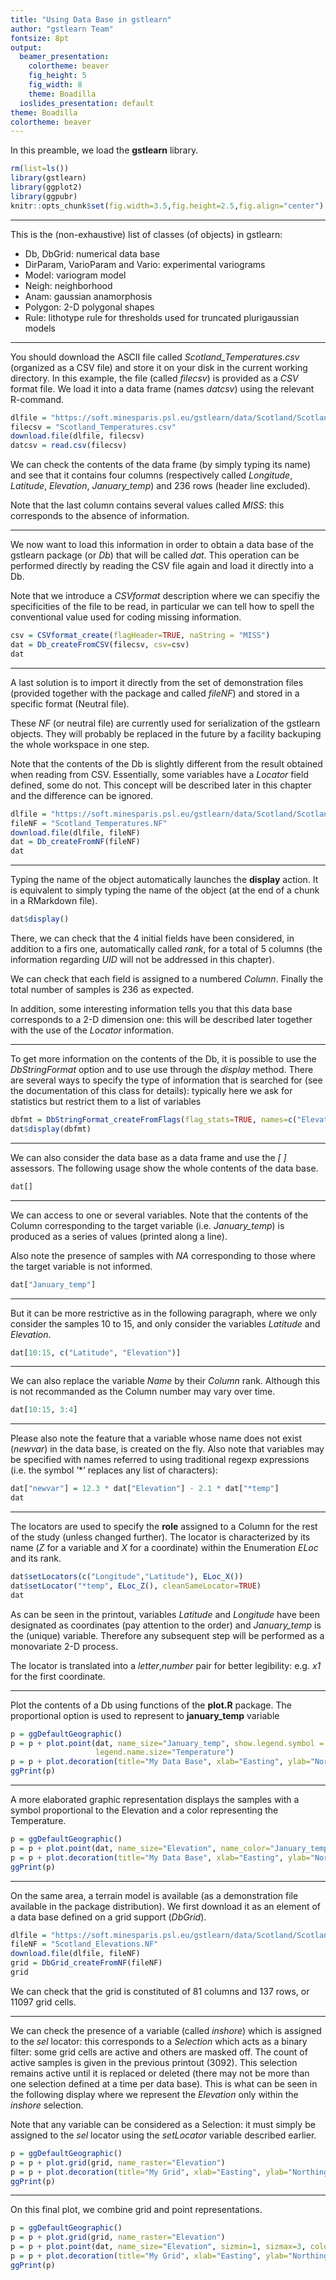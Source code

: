 ```yaml
---
title: "Using Data Base in gstlearn"
author: "gstlearn Team"
fontsize: 8pt
output:
  beamer_presentation: 
    colortheme: beaver
    fig_height: 5
    fig_width: 8
    theme: Boadilla
  ioslides_presentation: default
theme: Boadilla
colortheme: beaver
---
```


\frametitle{Preamble}

In this preamble, we load the **gstlearn** library. 

```r
rm(list=ls())
library(gstlearn)
library(ggplot2)
library(ggpubr)
knitr::opts_chunk$set(fig.width=3.5,fig.height=2.5,fig.align="center") 
```

---

\frametitle{Main Classes}

This is the (non-exhaustive) list of classes (of objects) in gstlearn:

* Db, DbGrid: numerical data base
* DirParam, VarioParam and Vario: experimental variograms
* Model: variogram model
* Neigh: neighborhood
* Anam: gaussian anamorphosis
* Polygon: 2-D polygonal shapes
* Rule: lithotype rule for thresholds used for truncated plurigaussian models

---

\frametitle{Loading CSV File}

You should download the ASCII file called *Scotland_Temperatures.csv* (organized as a CSV file) and store it on your disk in the current working directory. In this example, the file (called *filecsv*) is provided as a *CSV* format file. We load it into a data frame (names *datcsv*) using the relevant R-command.

```r
dlfile = "https://soft.minesparis.psl.eu/gstlearn/data/Scotland/Scotland_Temperatures.csv"
filecsv = "Scotland_Temperatures.csv"
download.file(dlfile, filecsv)
datcsv = read.csv(filecsv)
```

We can check the contents of the data frame (by simply typing its name) and see that it contains four columns (respectively called *Longitude*, *Latitude*, *Elevation*, *January_temp*) and 236 rows (header line excluded).

Note that the last column contains several values called *MISS*: this corresponds to the absence of information.

---

\frametitle{Creating Db File}

We now want to load this information in order to obtain a data base of the gstlearn package (or *Db*) that will be called *dat*. This operation can be performed directly by reading the CSV file again and load it directly into a Db.

Note that we introduce a *CSVformat* description where we can specifiy the specificities of the file to be read, in particular we can tell how to spell the conventional value used for coding missing information.

```r
csv = CSVformat_create(flagHeader=TRUE, naString = "MISS")
dat = Db_createFromCSV(filecsv, csv=csv)
dat
```

---

\frametitle{Importing Db File}

A last solution is to import it directly from the set of demonstration files (provided together with the package and called *fileNF*) and stored in a specific format (Neutral file). 

These *NF* (or neutral file) are currently used for serialization of the gstlearn objects. They will probably be replaced in the future by a facility backuping the whole workspace in one step.

Note that the contents of the Db is slightly different from the result obtained when reading from CSV. Essentially, some variables have a *Locator* field defined, some do not. This concept will be described later in this chapter and the difference can be ignored.

```r
dlfile = "https://soft.minesparis.psl.eu/gstlearn/data/Scotland/Scotland_Temperatures.NF"
fileNF = "Scotland_Temperatures.NF"
download.file(dlfile, fileNF)
dat = Db_createFromNF(fileNF)
dat
```

---

\frametitle{Db class}

Typing the name of the object automatically launches the **display** action. It is equivalent to simply typing the name of the object (at the end of a chunk in a RMarkdown file).

```r
dat$display()
```

There, we can check that the 4 initial fields have been considered, in addition to a firs one, automatically called *rank*, for a total of 5 columns (the information regarding *UID* will not be addressed in this chapter).

We can check that each field is assigned to a numbered *Column*. Finally the total number of samples is 236 as expected.

In addition, some interesting information tells you that this data base corresponds to a 2-D dimension one: this will be described later together with the use of the *Locator* information.

---

\frametitle{Db class}

To get more information on the contents of the Db, it is possible to use the *DbStringFormat* option and to use use through the *display* method. There are several ways to specify the type of information that is searched for (see the documentation of this class for details): typically here we ask for statistics but restrict them to a list of variables 

```r
dbfmt = DbStringFormat_createFromFlags(flag_stats=TRUE, names=c("Elevation", "January_temp"))
dat$display(dbfmt)
```

---

\frametitle{Assessors for Db class}

We can also consider the data base as a data frame and use the *[  ]* assessors. The following usage show the whole contents of the data base.

```r
dat[]
```

---

\frametitle{Assessors for Db class}

We can access to one or several variables. Note that the contents of the Column corresponding to the target variable (i.e. *January_temp*) is produced as a series of values (printed along a line). 

Also note the presence of samples with *NA* corresponding to those where the target variable is not informed.

```r
dat["January_temp"]
```

---

\frametitle{Assessors for Db class}

But it can be more restrictive as in the following paragraph, where we only consider the samples 10 to 15, and only consider the variables *Latitude* and *Elevation*.

```r
dat[10:15, c("Latitude", "Elevation")]
```

---

\frametitle{Assessors for Db class}

We can also replace the variable *Name* by their *Column* rank. Although this is not recommanded as the Column number may vary over time.

```r
dat[10:15, 3:4]
```

---

\frametitle{Assessors for Db class}

Please also note the feature that a variable whose name does not exist (*newvar*) in the data base, is created on the fly. Also note that variables may be specified with names referred to using traditional regexp expressions (i.e. the symbol '*' replaces any list of characters):

```r
dat["newvar"] = 12.3 * dat["Elevation"] - 2.1 * dat["*temp"]
dat
```

---

\frametitle{Locators}

The locators are used to specify the **role** assigned to a Column for the rest of the study (unless changed further). The locator is characterized by its name (*Z* for a variable and *X* for a coordinate) within the Enumeration *ELoc* and its rank.

```r
dat$setLocators(c("Longitude","Latitude"), ELoc_X())
dat$setLocator("*temp", ELoc_Z(), cleanSameLocator=TRUE)
dat
```

As can be seen in the printout, variables *Latitude* and *Longitude* have been designated as coordinates (pay attention to the order) and *January_temp* is the (unique) variable. Therefore any subsequent step will be performed as a monovariate 2-D process.

The locator is translated into a *letter*,*number* pair for better legibility: e.g. *x1* for the first coordinate.

---

\frametitle {Plotting a Db}

Plot the contents of a Db using functions of the **plot.R** package. The proportional option is used to represent to **january_temp** variable

```r
p = ggDefaultGeographic()
p = p + plot.point(dat, name_size="January_temp", show.legend.symbol = TRUE,
                   legend.name.size="Temperature")
p = p + plot.decoration(title="My Data Base", xlab="Easting", ylab="Northing")
ggPrint(p)
```

---

\frametitle {Plotting a Db}

A more elaborated graphic representation displays the samples with a symbol proportional to the Elevation and a color representing the Temperature.

```r
p = ggDefaultGeographic()
p = p + plot.point(dat, name_size="Elevation", name_color="January_temp")
p = p + plot.decoration(title="My Data Base", xlab="Easting", ylab="Northing")
ggPrint(p)
```

---

\frametitle {Grid Data Base}

On the same area, a terrain model is available (as a demonstration file available in the package distribution). We first download it as an element of a data base defined on a grid support (*DbGrid*).

```r
dlfile = "https://soft.minesparis.psl.eu/gstlearn/data/Scotland/Scotland_Elevations.NF"
fileNF = "Scotland_Elevations.NF"
download.file(dlfile, fileNF)
grid = DbGrid_createFromNF(fileNF)
grid
```

We can check that the grid is constituted of 81 columns and 137 rows, or 11097 grid cells.

---

\frametitle{Selection}

We can check the presence of a variable (called *inshore*) which is assigned to the *sel* locator: this corresponds to a *Selection* which acts as a binary filter: some grid cells are active and others are masked off. The count of active samples is given in the previous printout (3092). This selection remains active until it is replaced or deleted (there may not be more than one selection defined at a time per data base). This is what can be seen in the following display where we represent the *Elevation* only within the *inshore* selection.

Note that any variable can be considered as a Selection: it must simply be assigned to the *sel* locator using the *setLocator* variable described earlier.

```r
p = ggDefaultGeographic()
p = p + plot.grid(grid, name_raster="Elevation")
p = p + plot.decoration(title="My Grid", xlab="Easting", ylab="Northing")
ggPrint(p)
```

---

\frametitle{Final plot}

On this final plot, we combine grid and point representations.

```r
p = ggDefaultGeographic()
p = p + plot.grid(grid, name_raster="Elevation")
p = p + plot.point(dat, name_size="Elevation", sizmin=1, sizmax=3, color="yellow")
p = p + plot.decoration(title="My Grid", xlab="Easting", ylab="Northing")
ggPrint(p)
```


